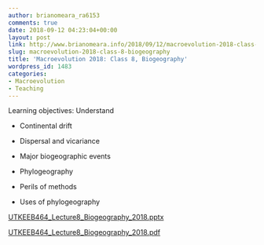 ```yaml
---
author: brianomeara_ra6153
comments: true
date: 2018-09-12 04:23:04+00:00
layout: post
link: http://www.brianomeara.info/2018/09/12/macroevolution-2018-class-8-biogeography/
slug: macroevolution-2018-class-8-biogeography
title: 'Macroevolution 2018: Class 8, Biogeography'
wordpress_id: 1483
categories:
- Macroevolution
- Teaching
---
```


Learning objectives: Understand



 	
  * Continental drift

 	
  * Dispersal and vicariance

 	
  * Major biogeographic events

 	
  * Phylogeography

 	
  * Perils of methods

 	
  * Uses of phylogeography


[UTKEEB464_Lecture8_Biogeography_2018.pptx](http://www.brianomeara.info/wp-content/uploads/2018/09/UTKEEB464_Lecture8_Biogeography_2018.pptx)

[UTKEEB464_Lecture8_Biogeography_2018.pdf](http://www.brianomeara.info/wp-content/uploads/2018/09/UTKEEB464_Lecture8_Biogeography_2018.pdf)
